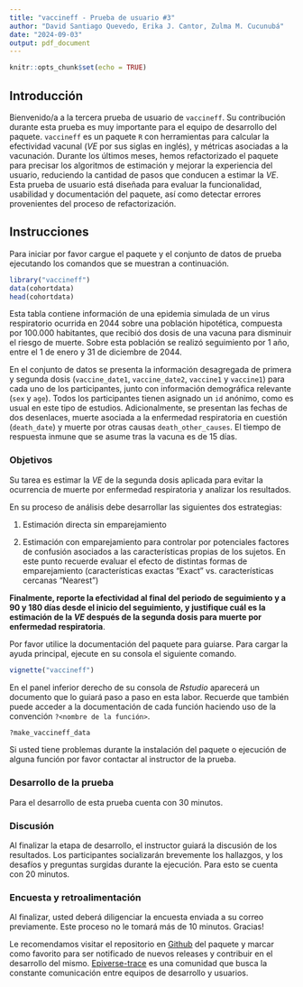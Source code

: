 ```yaml
---
title: "vaccineff - Prueba de usuario #3"
author: "David Santiago Quevedo, Erika J. Cantor, Zulma M. Cucunubá"
date: "2024-09-03"
output: pdf_document
---
```


```r
knitr::opts_chunk$set(echo = TRUE)
```

## Introducción

Bienvenido/a a la tercera prueba de usuario de  `vaccineff`. Su contribución
durante esta prueba es muy importante para el equipo de desarrollo del paquete.
`vaccineff` es un paquete `R` con herramientas para calcular la efectividad
vacunal ($VE$ por sus siglas en inglés), y métricas asociadas a la vacunación.
Durante los últimos meses, hemos refactorizado el paquete para precisar
los algoritmos de estimación y mejorar la experiencia del usuario, reduciendo la
cantidad de pasos que conducen a estimar la $VE$.  Esta prueba de usuario está 
diseñada para evaluar la funcionalidad, usabilidad y documentación del 
paquete, así como detectar errores provenientes del proceso de refactorización.

## Instrucciones

Para iniciar por favor cargue el paquete y el conjunto de datos de prueba 
ejecutando los comandos que se muestran a continuación.

```r
library("vaccineff")
data(cohortdata)
head(cohortdata)
```

Esta tabla contiene información de una epidemia simulada de un virus respiratorio ocurrida en 2044  sobre una población hipotética, compuesta por 100.000 habitantes, que recibió 
dos dosis de una vacuna para disminuir el riesgo de muerte. Sobre esta población se realizó seguimiento por 1 año, entre el 1 de enero y 31 de diciembre de 2044.

En el conjunto de datos se presenta la información desagregada de primera y segunda dosis (`vaccine_date1`, `vaccine_date2`, `vaccine1` y `vaccine1`) para cada uno de los participantes, junto con información demográfica relevante (`sex` y `age`). Todos los participantes tienen asignado un `id` anónimo, como es usual en este tipo de estudios. Adicionalmente, se presentan las fechas de dos desenlaces, muerte asociada a la enfermedad respiratoria en cuestión (`death_date`) y muerte por otras causas `death_other_causes`. El tiempo de respuesta inmune que se asume tras la vacuna es de 15 días. 

### Objetivos

Su tarea es estimar la $VE$ de la segunda dosis aplicada para evitar la ocurrencia de muerte por enfermedad respiratoria y analizar los resultados.


En su proceso de análisis debe desarrollar las siguientes dos estrategias: 

1. Estimación directa sin emparejamiento

2. Estimación con emparejamiento para controlar por potenciales factores de confusión asociados a las características propias de los sujetos. En este punto recuerde evaluar el efecto de distintas formas de emparejamiento (características  exactas "Exact" vs. características cercanas "Nearest")

**Finalmente, reporte la efectividad al final del periodo de seguimiento y a 90 y 180 días desde el inicio del seguimiento, y justifique cuál es la estimación de la $VE$ después de la segunda dosis para muerte por enfermedad respiratoria**.

Por favor utilice la documentación del paquete para guiarse. Para cargar la ayuda principal, ejecute en su consola el siguiente comando.

```r
vignette("vaccineff")
```

En el panel inferior derecho de su consola de *Rstudio* aparecerá un documento
que lo guiará paso a paso en esta labor. Recuerde que también puede acceder a
la documentación de cada función haciendo uso de la convención
`?<nombre de la función>`.

```r
?make_vaccineff_data
```

Si usted tiene problemas durante la instalación del paquete o ejecución de alguna función por favor contactar al instructor de la prueba. 

### Desarrollo de la prueba

Para el desarrollo de esta prueba cuenta con 30 minutos.

### Discusión

Al finalizar la etapa de desarrollo, el instructor guiará la discusión de
los resultados. Los participantes socializarán brevemente los hallazgos, y los
desafíos y preguntas surgidas durante la ejecución. Para esto se cuenta con 20 minutos.

### Encuesta y retroalimentación

Al finalizar, usted deberá diligenciar la encuesta enviada a su correo previamente. Este proceso no le tomará más de 10 minutos. Gracias!

Le recomendamos visitar el repositorio en [Github](https://github.com/epiverse-trace/vaccineff) 
del paquete y marcar como favorito para ser notificado de nuevos releases y contribuir
en el desarrollo del mismo. [Epiverse-trace](https://github.com/epiverse-trace) es una comunidad que busca la
constante comunicación entre equipos de desarrollo y usuarios.


